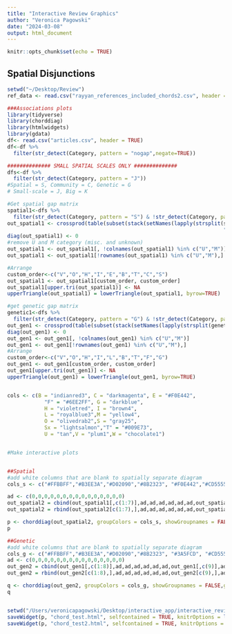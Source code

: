 ```yaml
---
title: "Interactive Review Graphics"
author: "Veronica Pagowski"
date: "2024-03-08"
output: html_document
---
```


```r
knitr::opts_chunk$set(echo = TRUE)
```

## Spatial Disjunctions

```r
setwd("~/Desktop/Review")
ref_data <- read.csv("rayyan_references_included_chords2.csv", header = TRUE)

###Associations plots
library(tidyverse)
library(chorddiag)
library(htmlwidgets)
library(gdata)
df<- read.csv("articles.csv", header = TRUE)
df<-df %>% 
  filter(str_detect(Category, pattern = "nogap",negate=TRUE))

############## SMALL SPATIAL SCALES ONLY ##############
dfs<-df %>% 
  filter(str_detect(Category, pattern = "J"))
#Spatial = S, Community = C, Genetic = G
# Small-scale = J, Big = K

#Get spatial gap matrix
spatial1<-dfs %>% 
  filter(str_detect(Category, pattern = "S") & !str_detect(Category, pattern = "G"))
out_spatial1 <- crossprod(table(subset(stack(setNames(lapply(strsplit(spatial1$Category, 
                                                                      "[][]|,\\s*"), trimws), spatial1$Id))[2:1], nzchar(values))))
diag(out_spatial1) <- 0
#remove U and M category (misc. and unknown)
out_spatial1 <- out_spatial1[, !colnames(out_spatial1) %in% c("U","M")] 
out_spatial1 <- out_spatial1[!rownames(out_spatial1) %in% c("U","M"),]

#Arrange 
custom_order<-c("V","O","H","I","E","B","T","C","S")
out_spatial1 <- out_spatial1[custom_order, custom_order]
out_spatial1[upper.tri(out_spatial1)] <- NA
upperTriangle(out_spatial1) = lowerTriangle(out_spatial1, byrow=TRUE)

#get genetic gap matrix
genetic1<-dfs %>% 
  filter(str_detect(Category, pattern = "G") & !str_detect(Category, pattern = "S"))
out_gen1 <- crossprod(table(subset(stack(setNames(lapply(strsplit(genetic1$Category,  "[][]|,\\s*"), trimws), genetic1$Id))[2:1], nzchar(values))))
diag(out_gen1) <- 0
out_gen1 <- out_gen1[, !colnames(out_gen1) %in% c("U","M")] 
out_gen1 <- out_gen1[!rownames(out_gen1) %in% c("U","M"),]
#Arrange 
custom_order<-c("V","O","H","I","L","B","T","F","G")
out_gen1 <- out_gen1[custom_order, custom_order]
out_gen1[upper.tri(out_gen1)] <- NA
upperTriangle(out_gen1) = lowerTriangle(out_gen1, byrow=TRUE)


cols <- c(B = "indianred3", C = "darkmagenta", E = "#F0E442",
            "F" = "#6EE2FF", G = "darkblue",
            H = "violetred", I = "brown4",
            L = "royalblue3",M = "yellow4",
            O = "olivedrab2",S = "gray25",
            Sx = "lightsalmon","T" = "#009E73",
            U = "tan",V = "plum1",W = "chocolate1")


#Make interactive plots


##Spatial
#add white columns that are blank to spatially separate diagram
cols_s <- c("#FFBBFF","#B3EE3A","#D02090","#8B2323", "#F0E442","#CD5555", "#009E73","white","white","white","white","white","white","#8B008B","#404040","white","white","white","white","white","white")

ad <- c(0,0,0,0,0,0,0,0,0,0,0,0,0,0,0)
out_spatial2 = cbind(out_spatial1[,c(1:7)],ad,ad,ad,ad,ad,ad,out_spatial1[,c(8:9)],ad,ad,ad,ad,ad,ad)
out_spatial2 = rbind(out_spatial2[c(1:7),],ad,ad,ad,ad,ad,ad,out_spatial2[c(8:9),],ad,ad,ad,ad,ad,ad)

p <- chorddiag(out_spatial2, groupColors = cols_s, showGroupnames = FALSE,groupPadding = 2,showTooltips = FALSE,tickInterval=10,ticklabelFontsize=0)
p

##Genetic
#add white columns that are blank to spatially separate diagram
cols_g <- c("#FFBBFF","#B3EE3A","#D02090","#8B2323", "#3A5FCD", "#CD5555","#009E73","#6EE2FF", "white","white","white","white","white","white","#00008B","white","white","white","white","white","white")
ad <- c(0,0,0,0,0,0,0,0,0,0,0,0,0,0,0)
out_gen2 = cbind(out_gen1[,c(1:8)],ad,ad,ad,ad,ad,ad,out_gen1[,c(9)],ad,ad,ad,ad,ad,ad)
out_gen2 = rbind(out_gen2[c(1:8),],ad,ad,ad,ad,ad,ad,out_gen2[c(9),],ad,ad,ad,ad,ad,ad)

q <- chorddiag(out_gen2, groupColors = cols_g, showGroupnames = FALSE,groupPadding = 2,showTooltips = FALSE,tickInterval=10,ticklabelFontsize=0)
q


setwd("/Users/veronicapagowski/Desktop/interactive_app/interactive_review")
saveWidget(p, "chord_test.html", selfcontained = TRUE, knitrOptions = list())
saveWidget(p, "chord_test2.html", selfcontained = TRUE, knitrOptions = list())

```

